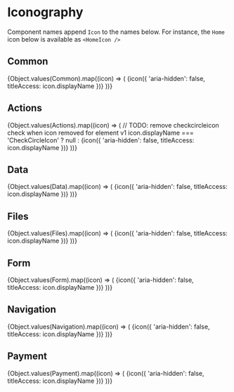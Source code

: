 
<Meta title="Components/Icon/Iconography" />

# Iconography

Component names append `Icon` to the names below. For instance, the `Home` icon below is available as `<HomeIcon />`

## Common

<IconGallery>
  {Object.values(Common).map((icon) => (
    <IconItem key={icon.displayName} name={icon.displayName?.substring(0, icon.displayName?.length - 4)}>
      {icon({ 'aria-hidden': false, titleAccess: icon.displayName })}
    </IconItem>
  ))}
</IconGallery>

## Actions

<IconGallery>
  {Object.values(Actions).map((icon) => (
    // TODO: remove checkcircleicon check when icon removed for element v1
    icon.displayName === 'CheckCircleIcon' ? null :  <IconItem key={icon.displayName} name={icon.displayName?.substring(0, icon.displayName?.length - 4)}>
      {icon({ 'aria-hidden': false, titleAccess: icon.displayName })}
    </IconItem>
  ))}
</IconGallery>

## Data

<IconGallery>
  {Object.values(Data).map((icon) => (
    <IconItem key={icon.displayName} name={icon.displayName?.substring(0, icon.displayName?.length - 4)}>
      {icon({ 'aria-hidden': false, titleAccess: icon.displayName })}
    </IconItem>
  ))}
</IconGallery>

## Files

<IconGallery>
  {Object.values(Files).map((icon) => (
    <IconItem key={icon.displayName} name={icon.displayName?.substring(0, icon.displayName?.length - 4)}>
      {icon({ 'aria-hidden': false, titleAccess: icon.displayName })}
    </IconItem>
  ))}
</IconGallery>

## Form

<IconGallery>
  {Object.values(Form).map((icon) => (
    <IconItem key={icon.displayName} name={icon.displayName?.substring(0, icon.displayName?.length - 4)}>
      {icon({ 'aria-hidden': false, titleAccess: icon.displayName })}
    </IconItem>
  ))}
</IconGallery>

## Navigation

<IconGallery>
  {Object.values(Navigation).map((icon) => (
    <IconItem key={icon.displayName} name={icon.displayName?.substring(0, icon.displayName?.length - 4)}>
      {icon({ 'aria-hidden': false, titleAccess: icon.displayName })}
    </IconItem>
  ))}
</IconGallery>

## Payment

<IconGallery>
  {Object.values(Payment).map((icon) => (
    <IconItem key={icon.displayName} name={icon.displayName?.substring(0, icon.displayName?.length - 4)}>
      {icon({ 'aria-hidden': false, titleAccess: icon.displayName })}
    </IconItem>
  ))}
</IconGallery>
